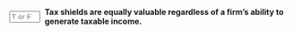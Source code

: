 ::: {.question-block}

<form onsubmit="event.preventDefault(); checkAnswerBox('module8_tf_q32','F')" style="display: flex; align-items: center; gap: 8px;">
  <input type="text" id="module8_tf_q32" name="module8_tf_q32" maxlength="1" placeholder="T or F" style="width: 55px;" data-correct-answer="F" /> 
  <label for="module8_tf_q32"><strong>Tax shields are equally valuable regardless of a firm's ability to generate taxable income.</strong></label>
</form>

<div id="feedback-module8_tf_q32" class="feedback" data-status="" style="display:none;">
FALSE. The benefit depends on having taxable income to offset.
</div>

:::

